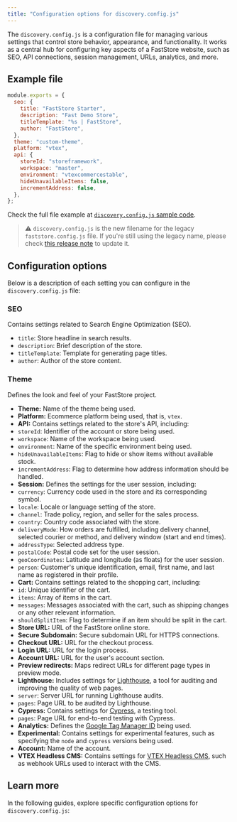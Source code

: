 ```yaml
---
title: "Configuration options for discovery.config.js"
---
```


The `discovery.config.js` is a configuration file for managing various settings that control store behavior, appearance, and functionality. It works as a central hub for configuring key aspects of a FastStore website, such as SEO, API connections, session management, URLs, analytics, and more.

## Example file

```javascript
module.exports = {
  seo: {
    title: "FastStore Starter",
    description: "Fast Demo Store",
    titleTemplate: "%s | FastStore",
    author: "FastStore",
  },
  theme: "custom-theme",
  platform: "vtex",
  api: {
    storeId: "storeframework",
    workspace: "master",
    environment: "vtexcommercestable",
    hideUnavailableItems: false,
    incrementAddress: false,
  },
};
```

Check the full file example at [`discovery.config.js` sample code](https://github.com/vtex-sites/starter.store/blob/main/discovery.config.js).

> ⚠️ `discovery.config.js` is the new filename for the legacy `faststore.config.js` file. If you're still using the legacy name, please check [this release note](https://developers.vtex.com/updates/release-notes/2024-12-16-discovery-config-file) to update it.

## Configuration options

Below is a description of each setting you can configure in the `discovery.config.js` file:

### SEO

Contains settings related to Search Engine Optimization (SEO).
- `title`: Store headline in search results.
- `description`: Brief description of the store.
- `titleTemplate`: Template for generating page titles.
- `author`: Author of the store content.

### Theme

Defines the look and feel of your FastStore project.
- **Theme:** Name of the theme being used.
- **Platform:** Ecommerce platform being used, that is, `vtex`.
- **API:** Contains settings related to the store's API, including:
- `storeId`: Identifier of the account or store being used.
- `workspace`: Name of the workspace being used.
- `environment`: Name of the specific environment being used.
- `hideUnavailableItems`: Flag to hide or show items without available stock.
- `incrementAddress`: Flag to determine how address information should be handled.
- **Session:** Defines the settings for the user session, including:
- `currency`: Currency code used in the store and its corresponding symbol.
- `locale`: Locale or language setting of the store.
- `channel`: Trade policy, region, and seller for the sales process.
- `country`: Country code associated with the store.
- `deliveryMode`: How orders are fulfilled, including delivery channel, selected courier or method, and delivery window (start and end times).
- `addressType`: Selected address type.
- `postalCode`: Postal code set for the user session.
- `geoCoordinates`:  Latitude and longitude (as floats) for the user session.
- `person`: Customer's unique identification, email, first name, and last name as registered in their profile.
- **Cart:** Contains settings related to the shopping cart, including:
- `id`: Unique identifier of the cart.
- `items`: Array of items in the cart.
- `messages`: Messages associated with the cart, such as shipping changes or any other relevant information.
- `shouldSplitItem`: Flag to determine if an item should be split in the cart.
- **Store URL:** URL of the FastStore online store.
- **Secure Subdomain:** Secure subdomain URL for HTTPS connections.
- **Checkout URL:** URL for the checkout process.
- **Login URL:** URL for the login process.
- **Account URL:** URL for the user's account section.
- **Preview redirects:** Maps redirect URLs for different page types in preview mode.
- **Lighthouse:** Includes settings for [Lighthouse](https://developer.chrome.com/docs/lighthouse/overview), a tool for auditing and improving the quality of web pages.
- `server`: Server URL for running Lighthouse audits.
- `pages`: Page URL to be audited by Lighthouse.
- **Cypress:** Contains settings for [Cypress](https://docs.cypress.io/app/get-started/why-cypress), a testing tool.
- `pages`: Page URL for end-to-end testing with Cypress.
- **Analytics:** Defines the [Google Tag Manager ID](https://support.google.com/tagmanager/answer/12326985?hl=en&ref_topic=14595647&sjid=12859079805529639111-SA) being used.
- **Experimental:** Contains settings for experimental features, such as specifying the `node` and `cypress` versions being used.
- **Account:** Name of the account.
- **VTEX Headless CMS:** Contains settings for [VTEX Headless CMS](https://developers.vtex.com/docs/guides/faststore/headless-cms-overview), such as webhook URLs used to interact with the CMS.

## Learn more

In the following guides, explore specific configuration options for `discovery.config.js`:

<Flex>

<WhatsNextCard
  linkTo="/docs/guides/faststore/project-structure-seo"
  title="SEO"
  description="Optimize your store's visibility in search results by configuring SEO settings."
  linkTitle="See more"
/>

<WhatsNextCard
  linkTo="/docs/guides/faststore/project-structure-theme"
  title="Theme"
  description="Define your store’s visual identity and functionalities by setting up theme and platform configurations."
  linkTitle="See more"
/>

<WhatsNextCard
  linkTo="/docs/guides/faststore/project-structure-custom-cypress"
  title="enableCypressExtension"
  description="Add custom Cypress tests to your FastStore project, enhancing testing capabilities for seamless integration."
  linkTitle="See more"
/>

</Flex>
